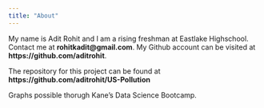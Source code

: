```yaml
---
title: "About"
---
```


My name is Adit Rohit and I am a rising freshman at Eastlake Highschool. Contact me at **rohitkadit@gmail.com**. My Github account can be visited at **https://github.com/aditrohit**. 

The repository for this project can be found at **https://github.com/aditrohit/US-Pollution**

Graphs possible thorugh Kane's Data Science Bootcamp.

